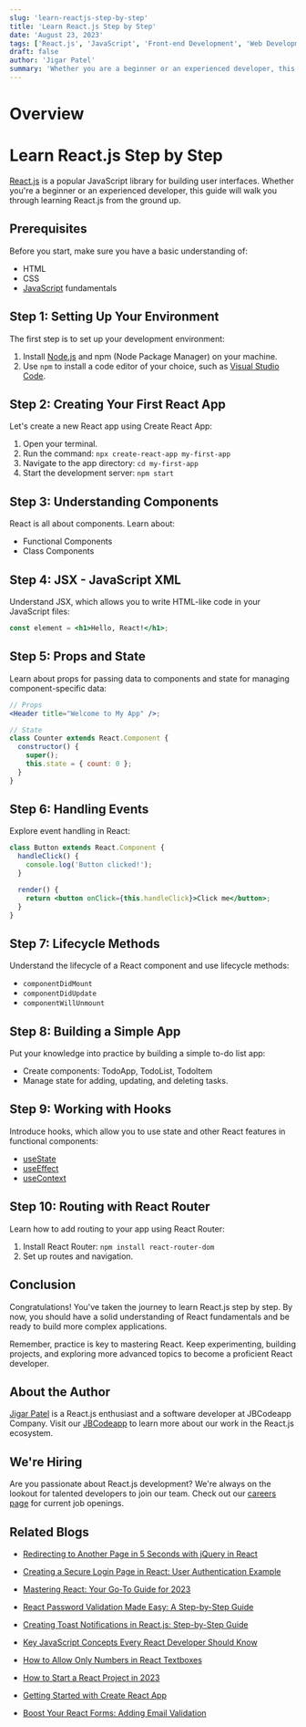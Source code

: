 ```yaml
---
slug: 'learn-reactjs-step-by-step'
title: 'Learn React.js Step by Step'
date: 'August 23, 2023'
tags: ['React.js', 'JavaScript', 'Front-end Development', 'Web Development']
draft: false
author: 'Jigar Patel'
summary: 'Whether you are a beginner or an experienced developer, this guide will walk you through learning React.js from the ground up. Start with the basics and progress step by step to become a proficient React developer.'
---
```


# Overview

<TOCInline toc={props.toc} exclude="Overview" toHeading={2} defaultimage="" />

# Learn React.js Step by Step

[React.js](https://react.dev/) is a popular JavaScript library for building user interfaces. Whether you're a beginner or an experienced developer, this guide will walk you through learning React.js from the ground up.

## Prerequisites

Before you start, make sure you have a basic understanding of:

- HTML
- CSS
- [JavaScript](https://www.javascript.com/) fundamentals

## Step 1: Setting Up Your Environment

The first step is to set up your development environment:

1. Install [Node.js](https://nodejs.org/en) and npm (Node Package Manager) on your machine.
2. Use `npm` to install a code editor of your choice, such as [Visual Studio Code](https://code.visualstudio.com/).

## Step 2: Creating Your First React App

Let's create a new React app using Create React App:

1. Open your terminal.
2. Run the command: `npx create-react-app my-first-app`
3. Navigate to the app directory: `cd my-first-app`
4. Start the development server: `npm start`

## Step 3: Understanding Components

React is all about components. Learn about:

- Functional Components
- Class Components

## Step 4: JSX - JavaScript XML

Understand JSX, which allows you to write HTML-like code in your JavaScript files:

```jsx
const element = <h1>Hello, React!</h1>;
```

## Step 5: Props and State

Learn about props for passing data to components and state for managing component-specific data:

```jsx
// Props
<Header title="Welcome to My App" />;

// State
class Counter extends React.Component {
  constructor() {
    super();
    this.state = { count: 0 };
  }
}
```

## Step 6: Handling Events

Explore event handling in React:

```jsx
class Button extends React.Component {
  handleClick() {
    console.log('Button clicked!');
  }

  render() {
    return <button onClick={this.handleClick}>Click me</button>;
  }
}
```

## Step 7: Lifecycle Methods

Understand the lifecycle of a React component and use lifecycle methods:

- `componentDidMount`
- `componentDidUpdate`
- `componentWillUnmount`

## Step 8: Building a Simple App

Put your knowledge into practice by building a simple to-do list app:

- Create components: TodoApp, TodoList, TodoItem
- Manage state for adding, updating, and deleting tasks.

## Step 9: Working with Hooks

Introduce hooks, which allow you to use state and other React features in functional components:

- [useState](https://react.dev/reference/react/useState)
- [useEffect](https://legacy.reactjs.org/docs/hooks-effect.html)
- [useContext](https://react.dev/reference/react/useContext)

## Step 10: Routing with React Router

Learn how to add routing to your app using React Router:

1. Install React Router: `npm install react-router-dom`
2. Set up routes and navigation.

## Conclusion

Congratulations! You've taken the journey to learn React.js step by step. By now, you should have a solid understanding of React fundamentals and be ready to build more complex applications.

Remember, practice is key to mastering React. Keep experimenting, building projects, and exploring more advanced topics to become a proficient React developer.

## About the Author

[Jigar Patel](https://expertlaravel.com) is a React.js enthusiast and a software developer at JBCodeapp Company. Visit our [JBCodeapp](https://jbcodeapp.com) to learn more about our work in the React.js ecosystem.

## We're Hiring

Are you passionate about React.js development? We're always on the lookout for talented developers to join our team. Check out our [careers page](https://jbcodeapp.com) for current job openings.

## Related Blogs

- [Redirecting to Another Page in 5 Seconds with jQuery in React](redirecting-another-page-5-seconds-jquery-in-react)

- [Creating a Secure Login Page in React: User Authentication Example](secure-login-react-user-authentication)

- [Mastering React: Your Go-To Guide for 2023](mastering-react-2023-guide)

- [React Password Validation Made Easy: A Step-by-Step Guide](react-password-validation-step-by-step)

- [Creating Toast Notifications in React.js: Step-by-Step Guide](react-toast-notifications-step-by-step-guide)

- [Key JavaScript Concepts Every React Developer Should Know](key-javascript-concepts-for-react-developers)

- [How to Allow Only Numbers in React Textboxes](how-to-allow-only-numbers-in-react-textboxes)

- [How to Start a React Project in 2023](how-to-start-a-react-project-in-2023)

- [Getting Started with Create React App](getting-started-with-create-react-app)

- [Boost Your React Forms: Adding Email Validation](boost-your-react-forms-adding-email-validation)
